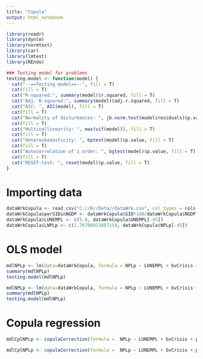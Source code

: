 ---
title: "Copula"
output: html_notebook
---

```{r}
library(readr)
library(dynlm)
library(normtest)
library(car) 
library(lmtest)
library(REndo)

### Testing model for problems
testing.model <- function(model) {
  cat("--==Testing model==--", fill = T)
  cat(fill = T)
  cat("R-squared:", summary(model)$r.squared, fill = T)
  cat("Adj. R-squared:", summary(model)$adj.r.squared, fill = T)
  cat("AIC: ", AIC(model), fill = T)
  cat(fill = T)
  cat("Normality of disturbances: ", jb.norm.test(model$residuals)$p.value, fill = T)
  cat(fill = T)
  cat("Multicollinearity: ", max(vif(model)), fill = T)
  cat(fill = T)
  cat("Heteroskedasticity: ", bptest(model)$p.value, fill = T)
  cat(fill = T)
  cat("Autocorrelation of 1 order: ", bgtest(model)$p.value, fill = T)
  cat(fill = T)
  cat("RESET-test: ", reset(model)$p.value, fill = T)
}
```

# Importing data

```{r}
dataWrkCopula <- read_csv("C://R//Data//dataWrk.csv", col_types = cols(Date = col_character()))
dataWrkCopula$perSIDinNGDP <- dataWrkCopula$SID*100/dataWrkCopula$NGDP
dataWrkCopula$LUNEMPL <- c(5.9, dataWrkCopula$UNEMPL[-45])
dataWrkCopula$LNPLp <- c(1.76780823887159, dataWrkCopula$NPLp[-45])
```

# OLS model

```{r}
mdlNPLp <- lm(data=dataWrkCopula, formula = NPLp ~ LUNEMPL + bvCrisis + perSIDinNGDP + indexNonDemocratic + indexInstitute + indexPayment + LNPLp)
summary(mdlNPLp)
testing.model(mdlNPLp)
```

```{r}
mdlNPLp <- lm(data=dataWrkCopula, formula = NPLp ~ LUNEMPL + bvCrisis + perSIDinNGDP + indexDemocracy + indexInstitute + indexPayment + LNPLp)
summary(mdlNPLp)
testing.model(mdlNPLp)
```


# Copula regression

```{r}
mdlCplNPLp <- copulaCorrection(formula =  NPLp ~ LUNEMPL + bvCrisis + perSIDinNGDP + indexNonDemocratic + indexInstitute + indexPayment + LNPLp | continuous(perSIDinNGDP), num.boots = 100, data=dataWrkCopula)
```

```{r}
mdlCplNPLp <- copulaCorrection(formula =  NPLp ~ LUNEMPL + bvCrisis + perSIDinNGDP + indexDemocracy + indexInstitute + indexPayment + LNPLp | continuous(perSIDinNGDP), num.boots = 100, data=dataWrkCopula)
```
